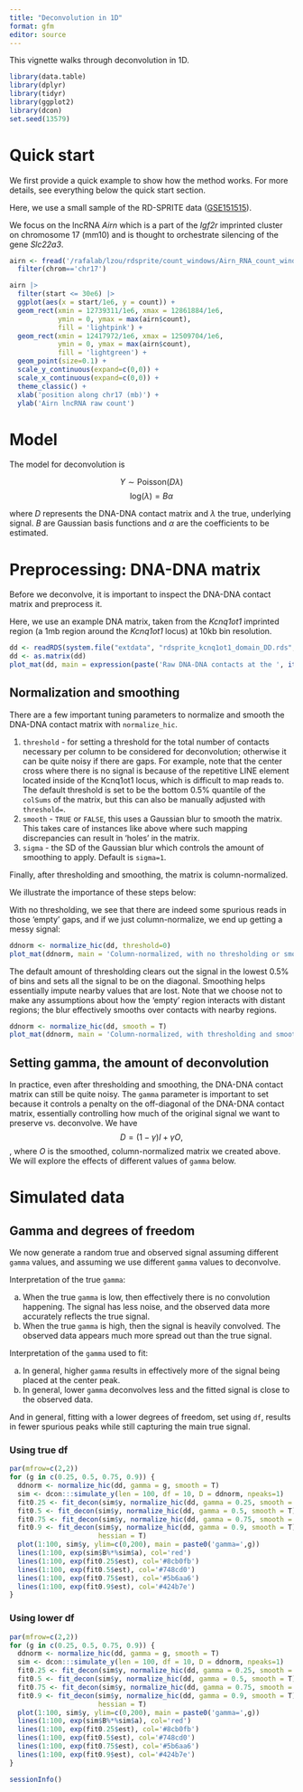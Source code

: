 ```yaml
---
title: "Deconvolution in 1D"
format: gfm
editor: source
---
```


This vignette walks through deconvolution in 1D.

```r
library(data.table)
library(dplyr)
library(tidyr)
library(ggplot2)
library(dcon)
set.seed(13579)
```

# Quick start

We first provide a quick example to show how the method works. For more
details, see everything below the quick start section.

Here, we use a small sample of the
RD-SPRITE data 
([GSE151515](https://www.ncbi.nlm.nih.gov/geo/query/acc.cgi?acc=GSE151515)).

We focus on the lncRNA *Airn* which is a part of the *Igf2r*
imprinted cluster on chromosome 17 (mm10) and is thought to orchestrate 
silencing of the gene  *Slc22a3*.


```r
airn <- fread('/rafalab/lzou/rdsprite/count_windows/Airn_RNA_count_windows_10000_clusters_2-1000_chr17_129S1_SvImJ.csv') |>
  filter(chrom=='chr17')
```

```r
airn |>
  filter(start <= 30e6) |>
  ggplot(aes(x = start/1e6, y = count)) +
  geom_rect(xmin = 12739311/1e6, xmax = 12861884/1e6,
            ymin = 0, ymax = max(airn$count),
            fill = 'lightpink') +
  geom_rect(xmin = 12417972/1e6, xmax = 12509704/1e6,
            ymin = 0, ymax = max(airn$count),
            fill = 'lightgreen') +
  geom_point(size=0.1) +
  scale_y_continuous(expand=c(0,0)) +
  scale_x_continuous(expand=c(0,0)) +
  theme_classic() +
  xlab('position along chr17 (mb)') +
  ylab('Airn lncRNA raw count')
```

# Model

The model for deconvolution is

$$Y \sim \text{Poisson}(D\lambda)$$
$$\text{log}(\lambda) = B\alpha$$

where $D$ represents the DNA-DNA contact matrix and $\lambda$ the true,
underlying signal. $B$ are Gaussian basis functions and $\alpha$ are the
coefficients to be estimated.

# Preprocessing: DNA-DNA matrix

Before we deconvolve, it is important to inspect the DNA-DNA contact matrix and
preprocess it.

Here, we use an example DNA matrix, taken from the
*Kcnq1ot1* imprinted region (a 1mb region around the *Kcnq1ot1*
locus) at 10kb bin resolution.

```r
dd <- readRDS(system.file("extdata", "rdsprite_kcnq1ot1_domain_DD.rds", package="dcon"))
dd <- as.matrix(dd)
plot_mat(dd, main = expression(paste('Raw DNA-DNA contacts at the ', italic('Kcnq1ot1'), ' locus (1mb)')))
```


## Normalization and smoothing

There are a few important tuning parameters to normalize and smooth the 
DNA-DNA contact matrix with `normalize_hic`.

1. `threshold` -  for setting a threshold for the total number of
contacts necessary per column to be considered for deconvolution; otherwise it
can be quite noisy if there are gaps. For example,
note that the center cross where there is no signal is because of the repetitive
LINE element located inside of the Kcnq1ot1 locus, which is difficult to map
reads to. The default threshold is set to be the bottom 0.5% quantile of the
`colSums` of the matrix, but this can also be manually adjusted with `threshold=`.
2. `smooth` - `TRUE` or `FALSE`, this uses a Gaussian blur to smooth the matrix.
This takes care of instances like above where such mapping discrepancies can 
result in 'holes' in the matrix.
3. `sigma` - the SD of the Gaussian blur which controls the amount of smoothing 
to apply. Default is `sigma=1`.

Finally, after thresholding and smoothing, the matrix is column-normalized. 

We illustrate the importance of these steps below:

With no thresholding, we see that there are indeed some spurious reads in those
'empty' gaps, and if we just column-normalize, we end up getting a messy
signal:

```r
ddnorm <- normalize_hic(dd, threshold=0)
plot_mat(ddnorm, main = 'Column-normalized, with no thresholding or smoothing')
```


The default amount of thresholding clears out the signal in the lowest 0.5%
of bins and sets all the signal to be on the diagonal. Smoothing helps essentially 
impute nearby values that are lost. Note that we choose not to make any
assumptions about how the 'empty' region interacts with distant regions;
 the blur effectively smooths over contacts with nearby regions.

```r
ddnorm <- normalize_hic(dd, smooth = T)
plot_mat(ddnorm, main = 'Column-normalized, with thresholding and smoothing')
```

## Setting gamma, the amount of deconvolution

In practice, even after thresholding and smoothing, the DNA-DNA contact matrix
can still be quite noisy. The `gamma` parameter is important to set because it
controls a penalty on the off-diagonal of the DNA-DNA contact matrix, 
essentially controlling how much of the original signal we want to preserve
vs. deconvolve. We have $$D=(1-\gamma)I+\gamma O,$$, where $O$ is the smoothed,
column-normalized matrix we created above. We will explore the effects of 
different values of `gamma` below.


# Simulated data

## Gamma and degrees of freedom 

We now generate a random true and observed signal assuming different `gamma` values,
and assuming we use different `gamma` values to deconvolve.

Interpretation of the true `gamma`:

a. When the true `gamma` is low, then effectively there is no convolution happening.
The signal has less noise, and the observed data more accurately reflects the
true signal.
b. When the true `gamma` is high, then the signal is heavily convolved. The 
observed data appears much more spread out than the true signal.

Interpretation of the `gamma` used to fit:

a. In general, higher `gamma` results in effectively more of the signal being
placed at the center peak. 
b. In general, lower `gamma` deconvolves less and the fitted signal is close
to the observed data.

And in general, fitting with a lower degrees of freedom, set using `df`, 
results in fewer spurious peaks while still capturing the main true signal.

### Using true df

```r
par(mfrow=c(2,2))
for (g in c(0.25, 0.5, 0.75, 0.9)) {
  ddnorm <- normalize_hic(dd, gamma = g, smooth = T)
  sim <- dcon:::simulate_y(len = 100, df = 10, D = ddnorm, npeaks=1)
  fit0.25 <- fit_decon(sim$y, normalize_hic(dd, gamma = 0.25, smooth = T), df = 10)
  fit0.5 <- fit_decon(sim$y, normalize_hic(dd, gamma = 0.5, smooth = T), df = 10)
  fit0.75 <- fit_decon(sim$y, normalize_hic(dd, gamma = 0.75, smooth = T), df = 10)
  fit0.9 <- fit_decon(sim$y, normalize_hic(dd, gamma = 0.9, smooth = T), df = 10,
                      hessian = T)
  plot(1:100, sim$y, ylim=c(0,200), main = paste0('gamma=',g))
  lines(1:100, exp(sim$B%*%sim$a), col='red')
  lines(1:100, exp(fit0.25$est), col='#8cb0fb')
  lines(1:100, exp(fit0.5$est), col='#748cd0')
  lines(1:100, exp(fit0.75$est), col='#5b6aa6')
  lines(1:100, exp(fit0.9$est), col='#424b7e')
}
```


### Using lower df

```r
par(mfrow=c(2,2))
for (g in c(0.25, 0.5, 0.75, 0.9)) {
  ddnorm <- normalize_hic(dd, gamma = g, smooth = T)
  sim <- dcon:::simulate_y(len = 100, df = 10, D = ddnorm, npeaks=1)
  fit0.25 <- fit_decon(sim$y, normalize_hic(dd, gamma = 0.25, smooth = T), df = 5)
  fit0.5 <- fit_decon(sim$y, normalize_hic(dd, gamma = 0.5, smooth = T), df = 5)
  fit0.75 <- fit_decon(sim$y, normalize_hic(dd, gamma = 0.75, smooth = T), df = 5)
  fit0.9 <- fit_decon(sim$y, normalize_hic(dd, gamma = 0.9, smooth = T), df = 5,
                      hessian = T)
  plot(1:100, sim$y, ylim=c(0,200), main = paste0('gamma=',g))
  lines(1:100, exp(sim$B%*%sim$a), col='red')
  lines(1:100, exp(fit0.25$est), col='#8cb0fb')
  lines(1:100, exp(fit0.5$est), col='#748cd0')
  lines(1:100, exp(fit0.75$est), col='#5b6aa6')
  lines(1:100, exp(fit0.9$est), col='#424b7e')
}
```






```r
sessionInfo()
```




